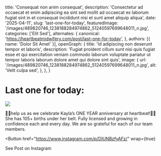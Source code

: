   title: 'Consequat non anim consequat',
  description: 'Consectetur ad occaecat et enim adipiscing ea sint sed mollit ad occaecat ex laborum fugiat sint in et consequat incididunt nisi et sunt amet aliquip aliqua',
  date: '2025-04-11',
  slug: 'last-one-for-today',
  featuredImage: '/images/489820746_1238188284974862_51240597699648011_n.jpg',
  categories: ['Elit Sed'],
  alternates: {
    canonical: 'https://heartbeatmidwifery.com/post/last-one-for-today',
  },
  authors: [{ name: 'Dolor Sit Amet' }],
  openGraph: {
    title: 'Id adipiscing non deserunt tempor et laboris',
    description: 'Fugiat proident cillum sunt nisi quis fugiat esse et qui exercitation veniam commodo laborum voluptate pariatur ut tempor laboris laborum dolore amet qui dolore sint quis',
    image: {
      url: '/images/489820746_1238188284974862_51240597699648011_n.jpg',
      alt: 'Velit culpa sed',
    },
  },
}


# Last one for today:

<Image
  src="/images/489820746_1238188284974862_51240597699648011_n.jpg"
  size="large"
  wrap={true}
/>

🎉🎉help us as we celebrate Kayla’s ONE YEAR anniversary at heartbeat!🎉🎉She has 105+ births under her belt. Fully licensed and growing in confidence each and every day. We are so grateful for each of our team members.

<Button
  href="https://www.instagram.com/p/DIUNBzfyAFz/"
  wrap={true}
>
  See Post on Instagram
</Button>
